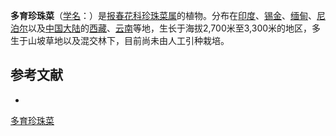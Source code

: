 {{Speciesbox
| name = 多育珍珠菜
| status = 
| status_system = 
| image =
| genus = Lysimachia
| species = prolifera
| authority = Klatt
}}

'''多育珍珠菜'''（[[学名|学名]]：{{lang|la|''Lysimachia prolifera''}}）是[[报春花科|报春花科]][[珍珠菜属|珍珠菜属]]的植物。分布在[[印度|印度]]、[[锡金|锡金]]、[[缅甸|缅甸]]、[[尼泊尔|尼泊尔]]以及[[中国大陆|中国大陆]]的[[西藏|西藏]]、[[云南|云南]]等地，生长于海拔2,700米至3,300米的地区，多生于山坡草地以及混交林下，目前尚未由人工引种栽培。

== 参考文献 ==
<div class="references-small">
* {{cite web| url =http://www.bioinfo.cn/db05/KmzwSpecies.php?action=view&id=17619| title =多育珍珠菜| work =《中国高等植物数据库全库》| publisher =中国科学院微生物研究所| author =昆明植物研究所| accessdate =2009-02-25| deadurl =yes| archiveurl =https://web.archive.org/web/20160305105657/http://www.bioinfo.cn/db05/KmzwSpecies.php?action=view&id=17619| archivedate =2016-03-05}}
</div>
{{Taxonbar|from=Q10932906}}

[[Category:珍珠菜属|多育珍珠菜]]


{{植物小作品}}
